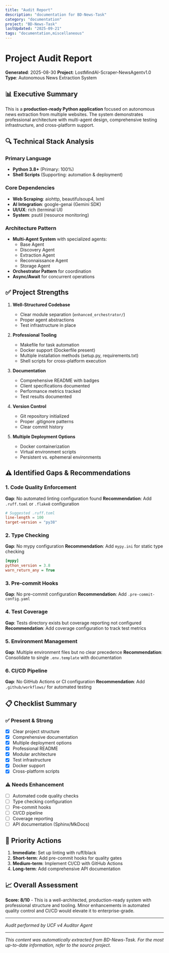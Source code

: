 ```yaml
---
title: "Audit Report"
description: "documentation for BD-News-Task"
category: "documentation"
project: "BD-News-Task"
lastUpdated: "2025-09-21"
tags: "documentation,miscellaneous"
---
```


# Project Audit Report
**Generated**: 2025-08-30
**Project**: LostMindAI-Scraper-NewsAgentv1.0
**Type**: Autonomous News Extraction System

## 📊 Executive Summary

This is a **production-ready Python application** focused on autonomous news extraction from multiple websites. The system demonstrates professional architecture with multi-agent design, comprehensive testing infrastructure, and cross-platform support.

## 🔍 Technical Stack Analysis

### Primary Language
- **Python 3.8+** (Primary: 100%)
- **Shell Scripts** (Supporting: automation & deployment)

### Core Dependencies
- **Web Scraping**: aiohttp, beautifulsoup4, lxml
- **AI Integration**: google-genai (Gemini SDK)
- **UI/UX**: rich (terminal UI)
- **System**: psutil (resource monitoring)

### Architecture Pattern
- **Multi-Agent System** with specialized agents:
  - Base Agent
  - Discovery Agent
  - Extraction Agent
  - Reconnaissance Agent
  - Storage Agent
- **Orchestrator Pattern** for coordination
- **Async/Await** for concurrent operations

## ✅ Project Strengths

1. **Well-Structured Codebase**
   - Clear module separation (`enhanced_orchestrator/`)
   - Proper agent abstractions
   - Test infrastructure in place

2. **Professional Tooling**
   - Makefile for task automation
   - Docker support (Dockerfile present)
   - Multiple installation methods (setup.py, requirements.txt)
   - Shell scripts for cross-platform execution

3. **Documentation**
   - Comprehensive README with badges
   - Client specifications documented
   - Performance metrics tracked
   - Test results documented

4. **Version Control**
   - Git repository initialized
   - Proper .gitignore patterns
   - Clear commit history

5. **Multiple Deployment Options**
   - Docker containerization
   - Virtual environment scripts
   - Persistent vs. ephemeral environments

## ⚠️ Identified Gaps & Recommendations

### 1. Code Quality Enforcement
**Gap**: No automated linting configuration found
**Recommendation**: Add `.ruff.toml` or `.flake8` configuration
```toml
# Suggested .ruff.toml
line-length = 100
target-version = "py38"
```

### 2. Type Checking
**Gap**: No mypy configuration
**Recommendation**: Add `mypy.ini` for static type checking
```ini
[mypy]
python_version = 3.8
warn_return_any = True
```

### 3. Pre-commit Hooks
**Gap**: No pre-commit configuration
**Recommendation**: Add `.pre-commit-config.yaml`

### 4. Test Coverage
**Gap**: Tests directory exists but coverage reporting not configured
**Recommendation**: Add coverage configuration to track test metrics

### 5. Environment Management
**Gap**: Multiple environment files but no clear precedence
**Recommendation**: Consolidate to single `.env.template` with documentation

### 6. CI/CD Pipeline
**Gap**: No GitHub Actions or CI configuration
**Recommendation**: Add `.github/workflows/` for automated testing

## 📋 Checklist Summary

### ✅ Present & Strong
- [x] Clear project structure
- [x] Comprehensive documentation
- [x] Multiple deployment options
- [x] Professional README
- [x] Modular architecture
- [x] Test infrastructure
- [x] Docker support
- [x] Cross-platform scripts

### ⚠️ Needs Enhancement
- [ ] Automated code quality checks
- [ ] Type checking configuration
- [ ] Pre-commit hooks
- [ ] CI/CD pipeline
- [ ] Coverage reporting
- [ ] API documentation (Sphinx/MkDocs)

## 🎯 Priority Actions

1. **Immediate**: Set up linting with ruff/black
2. **Short-term**: Add pre-commit hooks for quality gates
3. **Medium-term**: Implement CI/CD with GitHub Actions
4. **Long-term**: Add comprehensive API documentation

## 📈 Overall Assessment

**Score: 8/10** - This is a well-architected, production-ready system with professional structure and tooling. Minor enhancements in automated quality control and CI/CD would elevate it to enterprise-grade.

---
*Audit performed by UCF v4 Auditor Agent*


---
*This content was automatically extracted from BD-News-Task. For the most up-to-date information, refer to the source project.*
